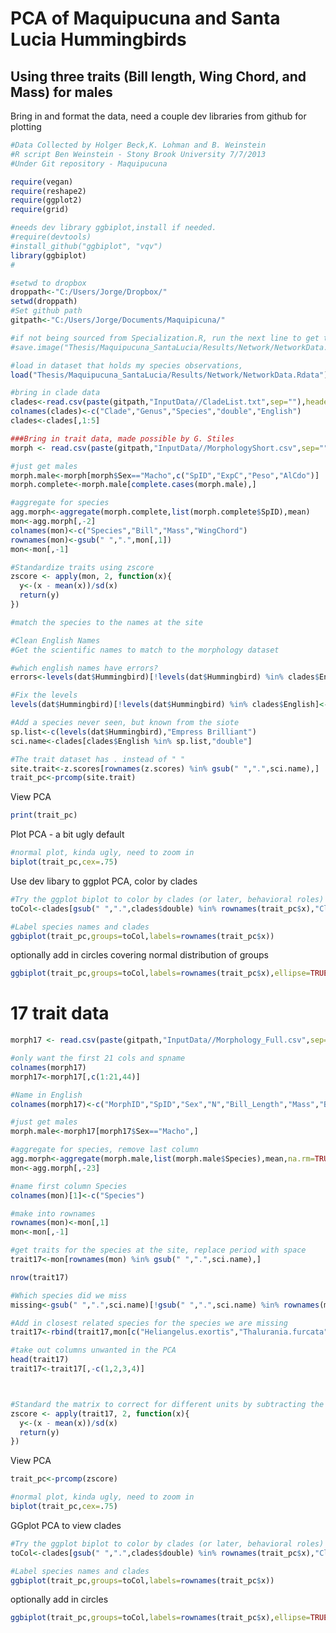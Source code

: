 PCA of Maquipucuna and Santa Lucia Hummingbirds 
========================================================

Using three traits (Bill length, Wing Chord, and Mass) for males
------------

Bring in and format the data, need a couple dev libraries from github for plotting 

```r
#Data Collected by Holger Beck,K. Lohman and B. Weinstein
#R script Ben Weinstein - Stony Brook University 7/7/2013
#Under Git repository - Maquipucuna

require(vegan)
require(reshape2)
require(ggplot2)
require(grid)

#needs dev library ggbiplot,install if needed. 
#require(devtools)
#install_github("ggbiplot", "vqv")
library(ggbiplot)
#

#setwd to dropbox
droppath<-"C:/Users/Jorge/Dropbox/"
setwd(droppath)
#Set github path
gitpath<-"C:/Users/Jorge/Documents/Maquipicuna/"

#if not being sourced from Specialization.R, run the next line to get the env
#save.image("Thesis/Maquipucuna_SantaLucia/Results/Network/NetworkData.Rdata")

#load in dataset that holds my species observations, 
load("Thesis/Maquipucuna_SantaLucia/Results/Network/NetworkData.Rdata")

#bring in clade data
clades<-read.csv(paste(gitpath,"InputData//CladeList.txt",sep=""),header=FALSE)[,-1]
colnames(clades)<-c("Clade","Genus","Species","double","English")
clades<-clades[,1:5]

###Bring in trait data, made possible by G. Stiles
morph <- read.csv(paste(gitpath,"InputData//MorphologyShort.csv",sep=""),na.strings="9999")

#just get males
morph.male<-morph[morph$Sex=="Macho",c("SpID","ExpC","Peso","AlCdo")]
morph.complete<-morph.male[complete.cases(morph.male),]

#aggregate for species
agg.morph<-aggregate(morph.complete,list(morph.complete$SpID),mean)
mon<-agg.morph[,-2]
colnames(mon)<-c("Species","Bill","Mass","WingChord")
rownames(mon)<-gsub(" ",".",mon[,1])
mon<-mon[,-1]

#Standardize traits using zscore
zscore <- apply(mon, 2, function(x){
  y<-(x - mean(x))/sd(x)
  return(y)
})

#match the species to the names at the site

#Clean English Names
#Get the scientific names to match to the morphology dataset

#which english names have errors?
errors<-levels(dat$Hummingbird)[!levels(dat$Hummingbird) %in% clades$English]

#Fix the levels
levels(dat$Hummingbird)[!levels(dat$Hummingbird) %in% clades$English]<-c("Andean Emerald","Fawn-breasted Brilliant","Gorgeted Sunangel","Tyrian Metaltail")

#Add a species never seen, but known from the siote
sp.list<-c(levels(dat$Hummingbird),"Empress Brilliant")
sci.name<-clades[clades$English %in% sp.list,"double"]

#The trait dataset has . instead of " "
site.trait<-z.scores[rownames(z.scores) %in% gsub(" ",".",sci.name),]
trait_pc<-prcomp(site.trait)
```

View PCA
```r
print(trait_pc)
```

Plot PCA - a bit ugly default
```r
#normal plot, kinda ugly, need to zoom in
biplot(trait_pc,cex=.75)
```

Use dev libary to ggplot PCA, color by clades
```r
#Try the ggplot biplot to color by clades (or later, behavioral roles)
toCol<-clades[gsub(" ",".",clades$double) %in% rownames(trait_pc$x),"Clade"]

#Label species names and clades
ggbiplot(trait_pc,groups=toCol,labels=rownames(trait_pc$x))
```

optionally add in circles covering normal distribution of groups
```r
ggbiplot(trait_pc,groups=toCol,labels=rownames(trait_pc$x),ellipse=TRUE)
```

17 trait data
=========================

```r
morph17 <- read.csv(paste(gitpath,"InputData//Morphology_Full.csv",sep=""),na.strings=9999)

#only want the first 21 cols and spname 
colnames(morph17)
morph17<-morph17[,c(1:21,44)]

#Name in English
colnames(morph17)<-c("MorphID","SpID","Sex","N","Bill_Length","Mass","Bill-width","Total_Culmen","WingChord","Bill_Depth","Wing_Width","Wing_Length","Aspect_Ratio","Wing_Area","Wing_Loading","Wing_Taper","Wing_Area(alArea)","Tail_Length","Foot_Extension","Tarsus_Length","Nail_Length","Species")

#just get males
morph.male<-morph17[morph17$Sex=="Macho",]

#aggregate for species, remove last column
agg.morph<-aggregate(morph.male,list(morph.male$Species),mean,na.rm=TRUE)
mon<-agg.morph[,-23]

#name first column Species
colnames(mon)[1]<-c("Species")

#make into rownames
rownames(mon)<-mon[,1]
mon<-mon[,-1]

#get traits for the species at the site, replace period with space
trait17<-mon[rownames(mon) %in% gsub(" ",".",sci.name),]

nrow(trait17)

#Which species did we miss
missing<-gsub(" ",".",sci.name)[!gsub(" ",".",sci.name) %in% rownames(mon)]

#Add in closest related species for the species we are missing
trait17<-rbind(trait17,mon[c("Heliangelus.exortis","Thalurania.furcata"),])

#take out columns unwanted in the PCA
head(trait17)
trait17<-trait17[,-c(1,2,3,4)]



#Standard the matrix to correct for different units by subtracting the means and dividing by sd
zscore <- apply(trait17, 2, function(x){
  y<-(x - mean(x))/sd(x)
  return(y)
})
```

View PCA

```r
trait_pc<-prcomp(zscore)
```

```r
#normal plot, kinda ugly, need to zoom in
biplot(trait_pc,cex=.75)
```

GGplot PCA to view clades

```r
#Try the ggplot biplot to color by clades (or later, behavioral roles)
toCol<-clades[gsub(" ",".",clades$double) %in% rownames(trait_pc$x),"Clade"]

#Label species names and clades
ggbiplot(trait_pc,groups=toCol,labels=rownames(trait_pc$x))
```

optionally add in circles

```r
ggbiplot(trait_pc,groups=toCol,labels=rownames(trait_pc$x),ellipse=TRUE)
```

